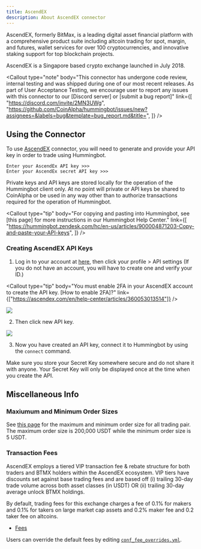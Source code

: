 ```yaml
---
title: AscendEX
description: About AscendEX connector
---
```



AscendEX, formerly BitMax, is a leading digital asset financial platform with a comprehensive product suite including altcoin trading for spot, margin, and futures, wallet services for over 100 cryptocurrencies, and innovative staking support for top blockchain projects.

AscendEX is a Singapore based crypto exchange launched in July 2018.

<Callout
  type="note"
  body="This connector has undergone code review, internal testing and was shipped during one of our most recent releases. As part of User Acceptance Testing, we encourage user to report any issues with this connector to our [Discord server] or [submit a bug report]"
  link={[
    "https://discord.com/invite/2MN3UWg",
    "https://github.com/CoinAlpha/hummingbot/issues/new?assignees=&labels=bug&template=bug_report.md&title=",
  ]}
/>

## Using the Connector

To use [AscendEX](https://ascendex.com/en/global-digital-asset-platform) connector, you will need to generate and provide your API key in order to trade using Hummingbot.

```
Enter your AscendEx API key >>>
Enter your AscendEx secret API key >>>
```

Private keys and API keys are stored locally for the operation of the Hummingbot client only. At no point will private or API keys be shared to CoinAlpha or be used in any way other than to authorize transactions required for the operation of Hummingbot.

<Callout
  type="tip"
  body="For copying and pasting into Hummingbot, see [this page] for more instructions in our Hummingbot Help Center."
  link={[
    "https://hummingbot.zendesk.com/hc/en-us/articles/900004871203-Copy-and-paste-your-API-keys",
  ]}
/>

### Creating AscendEX API Keys

1. Log in to your account at [here](https://ascendex.com/en/login), then click your profile > API settings (If you do not have an account, you will have to create one and verify your ID.)

<Callout
  type="tip"
  body="You must enable 2FA in your AscendEX account to create the API key. [How to enable 2FA]?"
  link={["https://ascendex.com/en/help-center/articles/360053013514"]}
/>

![](/img/account-bitmax.png)

2. Then click new API key.

![](/img/api-bitmax.png)

<Callout
  type="warning"
  body=" For API key permissions, we recommend using `trade` and `view` enabled API keys; enabling `transfer,` `or the equivalent is unnecessary `for current Hummingbot strategies."
/>

3. Now you have created an API key, connect it to Hummingbot by using the `connect` command.

Make sure you store your Secret Key somewhere secure and do not share it with anyone. Your Secret Key will only be displayed once at the time when you create the API.

<Callout
  type="warning"
  body="If you lose your Secret Key, you can delete the API and create a new one. However, it will be impossible to reuse the same API."
/>

## Miscellaneous Info

### Maxiumum and Minimum Order Sizes

See [this page](https://ascendex.com/en/help-center/articles/360025991074) for the maximum and minimum order size for all trading pair.
The maximum order size is 200,000 USDT while the minimum order size is 5 USDT.

### Transaction Fees

AscendEX employs a tiered VIP transaction fee & rebate structure for both traders and BTMX holders within the AscendEX ecosystem.
VIP tiers have discounts set against base trading fees and are based off (i) trailing 30-day trade volume across both asset classes (in USDT) OR (ii) trailing 30-day average unlock BTMX holdings.

By default, trading fees for this exchange charges a fee of 0.1% for makers and 0.1% for takers on large market cap assets and 0.2% maker fee and 0.2 taker fee on altcoins.

- [Fees](https://ascendex.com/en/feerate/transactionfee-traderate)

Users can override the default fees by editing [`conf_fee_overrides.yml`](https://docs.hummingbot.io/operation/adv-command-ref/#fee-override).
